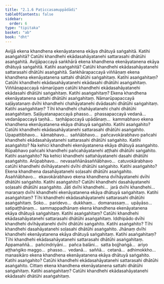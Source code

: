 ```yaml
---
title: "2.1.6 Paṭiccasamuppādādi"
tableOfContents: false
sidebar:
  order: 6
type: "tipitaka"
basket: "ab"
book: "dht"
---
```



<DynamicBreadcrumb />

<Division number="61" book="dht" bookNo="31" page="12">

<Paragraph number="107" book="dht">
Avijjā ekena khandhena ekenāyatanena ekāya dhātuyā saṅgahitā. Katihi asaṅgahitā? Catūhi khandhehi ekādasahāyatanehi sattarasahi dhātūhi asaṅgahitā.
</Paragraph>

</Division>
<Division number="62" book="dht" bookNo="31" page="12">

<Paragraph number="108" book="dht">
Avijjāpaccayā saṅkhārā ekena khandhena ekenāyatanena ekāya dhātuyā saṅgahitā. Katihi asaṅgahitā? Catūhi khandhehi ekādasahāyatanehi sattarasahi dhātūhi asaṅgahitā.
</Paragraph>

</Division>
<Division number="63" book="dht" bookNo="31" page="12">

<Paragraph number="109" book="dht">
Saṅkhārapaccayā viññāṇaṃ ekena khandhena ekenāyatanena sattahi dhātūhi saṅgahitaṃ. Katihi asaṅgahitaṃ? Catūhi khandhehi ekādasahāyatanehi ekādasahi dhātūhi asaṅgahitaṃ.
</Paragraph>

</Division>
<Division number="64" book="dht" bookNo="31" page="12">

<Paragraph number="110" book="dht">
Viññāṇapaccayā nāmarūpaṃ catūhi khandhehi ekādasahāyatanehi ekādasahi dhātūhi saṅgahitaṃ. Katihi asaṅgahitaṃ? Ekena khandhena ekenāyatanena sattahi dhātūhi asaṅgahitaṃ.
</Paragraph>

</Division>
<Division number="65" book="dht" bookNo="31" page="12">

<Paragraph number="111" book="dht">
Nāmarūpapaccayā saḷāyatanaṃ dvīhi khandhehi chahāyatanehi dvādasahi dhātūhi saṅgahitaṃ. Katihi asaṅgahitaṃ? Tīhi khandhehi chahāyatanehi chahi dhātūhi asaṅgahitaṃ.
</Paragraph>

</Division>
<Division number="66" book="dht" bookNo="31" page="12">

<Paragraph number="112" book="dht">
Saḷāyatanapaccayā phasso…  phassapaccayā vedanā…  vedanāpaccayā taṇhā…  taṇhāpaccayā upādānaṃ…  kammabhavo ekena khandhena ekenāyatanena ekāya dhātuyā saṅgahito. Katihi asaṅgahito? Catūhi khandhehi ekādasahāyatanehi sattarasahi dhātūhi asaṅgahito.
</Paragraph>

</Division>
<Division number="67" book="dht" bookNo="31" page="13">

<Paragraph number="113" book="dht">
Upapattibhavo…  kāmabhavo…  saññābhavo…  pañcavokārabhavo pañcahi khandhehi ekādasahāyatanehi sattarasahi dhātūhi saṅgahito. Katihi asaṅgahito? Na kehici khandhehi ekenāyatanena ekāya dhātuyā asaṅgahito.
</Paragraph>

</Division>
<Division number="68" book="dht" bookNo="31" page="13">

<Paragraph number="114" book="dht">
Rūpabhavo pañcahi khandhehi pañcahāyatanehi aṭṭhahi dhātūhi saṅgahito. Katihi asaṅgahito? Na kehici khandhehi sattahāyatanehi dasahi dhātūhi asaṅgahito.
</Paragraph>

</Division>
<Division number="69" book="dht" bookNo="31" page="13">

<Paragraph number="115" book="dht">
Arūpabhavo…  nevasaññānāsaññābhavo…  catuvokārabhavo catūhi khandhehi dvīhāyatanehi dvīhi dhātūhi saṅgahito. Katihi asaṅgahito? Ekena khandhena dasahāyatanehi soḷasahi dhātūhi asaṅgahito.
</Paragraph>

</Division>
<Division number="70" book="dht" bookNo="31" page="13">

<Paragraph number="116" book="dht">
Asaññābhavo…  ekavokārabhavo ekena khandhena dvīhāyatanehi dvīhi dhātūhi saṅgahito. Katihi asaṅgahito? Catūhi khandhehi dasahāyatanehi soḷasahi dhātūhi asaṅgahito.
</Paragraph>

</Division>
<Division number="71" book="dht" bookNo="31" page="13">

<Paragraph number="117" book="dht">
Jāti dvīhi khandhehi…  jarā dvīhi khandhehi…  maraṇaṃ dvīhi khandhehi ekenāyatanena ekāya dhātuyā saṅgahitaṃ. Katihi asaṅgahitaṃ? Tīhi khandhehi ekādasahāyatanehi sattarasahi dhātūhi asaṅgahitaṃ.
</Paragraph>

</Division>
<Division number="72" book="dht" bookNo="31" page="13">

<Paragraph number="118" book="dht">
Soko…  paridevo…  dukkhaṃ…  domanassaṃ…  upāyāso…  satipaṭṭhānaṃ…  sammappadhānaṃ ekena khandhena ekenāyatanena ekāya dhātuyā saṅgahitaṃ. Katihi asaṅgahitaṃ? Catūhi khandhehi ekādasahāyatanehi sattarasahi dhātūhi asaṅgahitaṃ.
</Paragraph>

</Division>
<Division number="73" book="dht" bookNo="31" page="13">

<Paragraph number="119" book="dht">
Iddhipādo dvīhi khandhehi dvīhāyatanehi dvīhi dhātūhi saṅgahito. Katihi asaṅgahito? Tīhi khandhehi dasahāyatanehi soḷasahi dhātūhi asaṅgahito.
</Paragraph>

</Division>
<Division number="74" book="dht" bookNo="31" page="13">

<Paragraph number="120" book="dht">
Jhānaṃ dvīhi khandhehi ekenāyatanena ekāya dhātuyā saṅgahitaṃ. Katihi asaṅgahitaṃ? Tīhi khandhehi ekādasahāyatanehi sattarasahi dhātūhi asaṅgahitaṃ.
</Paragraph>

</Division>
<Division number="75" book="dht" bookNo="31" page="14">

<Paragraph number="121" book="dht">
Appamaññā…  pañcindriyāni…  pañca balāni…  satta bojjhaṅgā…  ariyo aṭṭhaṅgiko maggo…  phasso…  vedanā…  saññā…  cetanā…  adhimokkho…  manasikāro ekena khandhena ekenāyatanena ekāya dhātuyā saṅgahito. Katihi asaṅgahito? Catūhi khandhehi ekādasahāyatanehi sattarasahi dhātūhi asaṅgahito.
</Paragraph>

</Division>
<Division number="76" book="dht" bookNo="31" page="14">

<Paragraph number="122" book="dht">
Cittaṃ ekena khandhena ekenāyatanena sattahi dhātūhi saṅgahitaṃ. Katihi asaṅgahitaṃ? Catūhi khandhehi ekādasahāyatanehi ekādasahi dhātūhi asaṅgahitaṃ.
</Paragraph>
</Division>